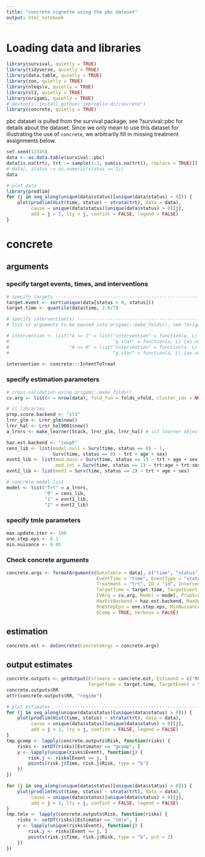 ```yaml
---
title: "concrete vignette using the pbc dataset"
output: html_notebook
---
```

# Loading data and libraries

```r
library(survival, quietly = TRUE)
library(tidyverse, quietly = TRUE)
library(data.table, quietly = TRUE)
library(zoo, quietly = TRUE)
library(nleqslv, quietly = TRUE)
library(sl3, quietly = TRUE)
library(origami, quietly = TRUE)
# devtools::install_github("imbroglio-dc/concrete")
library(concrete, quietly = TRUE)
```

pbc dataset is pulled from the survival package, see ?survival::pbc for details about the dataset. Since we only mean to use this dataset for illustrating the use of `concrete`, we arbitrarily fill in missing treatment assignments below.
```r
set.seed(12345)
data <- as.data.table(survival::pbc)
data[is.na(trt), trt := sample(1:2, sum(is.na(trt)), replace = TRUE)][, trt := trt - 1]
# data[, status := as.numeric(status >= 1)]
data
```

```r
# plot data
library(prodlim)
for (j in seq_along(unique(data$status)[unique(data$status) > 0])) {
    plot(prodlim(Hist(time, status) ~ strata(trt), data = data),
         cause = unique(data$status)[unique(data$status) > 0][j],
         add = j > 1, lty = j, confint = FALSE, legend = FALSE)
}
```

# concrete
## arguments
### specify target events, times, and interventions
```r
# specify targets -----------------------------------------------------------------------------
target.event <- sort(unique(data[status > 0, status]))
target.time <- quantile(data$time, 2:6/7)

# specify intervention(s) ------------------------------------------------------------------------
# list of arguments to be passed into origami::make_folds(), see ?origami::make_folds for details

# intervention <- list("A == 1" = list("intervention" = function(a, L) {rep_len(1, length(a))},
#                                      "g.star" = function(a, L) {as.numeric(a == 1)}),
#                      "A == 0" = list("intervention" = function(a, L) {rep_len(0, length(a))},
#                                      "g.star" = function(a, L) {as.numeric(a == 0)}))

intervention <- concrete:::IntentToTreat
```

### specify estimation parameters
```r
# cross-validation using origami::make_folds()
cv.arg <- list(n = nrow(data), fold_fun = folds_vfold, cluster_ids = NULL, strata_ids = NULL)

# sl libraries
prop.score.backend <- "sl3"
lrnr_glm <- Lrnr_glm$new()
lrnr_hal <- Lrnr_hal9001$new()
a_lrnrs <- make_learner(Stack, lrnr_glm, lrnr_hal) # sl3 learner object: see tlverse sl3 documentation

haz.est.backend <- "coxph" 
cens_lib <- list(model.null = Surv(time, status == 0) ~ 1,
                 Surv(time, status == 0) ~ trt + age + sex)
evnt1_lib <- list(mod.main = Surv(time, status == 1) ~ trt + age + sex,
                  mod.int = Surv(time, status == 1) ~ trt:age + trt:sex)
evnt2_lib <- list(mod1 = Surv(time, status == 2) ~ trt + age + sex)

# concrete model list
model <- list("Trt" = a_lrnrs,
              "0" = cens_lib,
              "1" = evnt1_lib,
              "2" = evnt2_lib)
```

### specify tmle parameters
```r
max.update.iter <- 100
one.step.eps <- 0.1
min.nuisance <- 0.05
```

### Check concrete arguments
```r
concrete.args <- formatArguments(DataTable = data[, c("time", "status", "trt", "id", "age", "sex")],
                                 EventTime = "time", EventType = "status",
                                 Treatment = "trt", ID = "id", Intervention = intervention,
                                 TargetTime = target.time, TargetEvent = target.event,
                                 CVArg = cv.arg, Model = model, PropScoreBackend = prop.score.backend, 
                                 HazEstBackend = haz.est.backend, MaxUpdateIter = max.update.iter, 
                                 OneStepEps = one.step.eps, MinNuisance = min.nuisance, 
                                 GComp = TRUE, Verbose = FALSE)
```

## estimation
```r
concrete.est <- doConcrete(ConcreteArgs = concrete.args)
```

## output estimates
```r
concrete.outputs <- getOutput(Estimate = concrete.est, Estimand = c("RR", "RD", "Risk"),
                              TargetTime = target.time, TargetEvent = target.event, GComp = TRUE)
concrete.outputs$RR
attr(concrete.outputs$RR, "regime")
```

```r
# plot estimates ------------------------------------------------------------------------------
for (j in seq_along(unique(data$status)[unique(data$status) > 0])) {
    plot(prodlim(Hist(time, status) ~ strata(trt), data = data),
         cause = unique(data$status)[unique(data$status) > 0][j],
         add = j > 1, lty = j, confint = FALSE, legend = FALSE)
}
tmp.gcomp <- lapply(concrete.outputs$Risk, function(risks) {
    risks <- setDT(risks)[Estimator == "gcomp", ]
    y <- lapply(unique(risks$Event), function(j) {
        risk.j <- risks[Event == j, ]
        points(risk.j$Time, risk.j$Risk, type = "b")
    })
})
```
```r
for (j in seq_along(unique(data$status)[unique(data$status) > 0])) {
    plot(prodlim(Hist(time, status) ~ strata(trt), data = data),
         cause = unique(data$status)[unique(data$status) > 0][j],
         add = j > 1, lty = j, confint = FALSE, legend = FALSE)
}
tmp.tmle <- lapply(concrete.outputs$Risk, function(risks) {
    risks <- setDT(risks)[Estimator == "tmle", ]
    y <- lapply(unique(risks$Event), function(j) {
        risk.j <- risks[Event == j, ]
        points(risk.j$Time, risk.j$Risk, type = "b", pch = 2)
    })
})
```
```r

```


